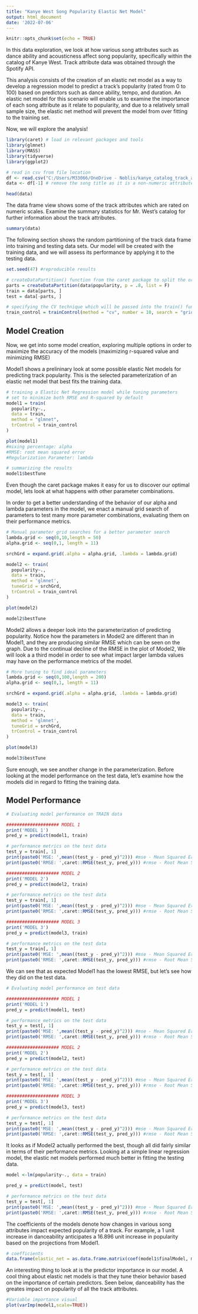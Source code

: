```yaml
---
title: "Kanye West Song Popularity Elastic Net Model"
output: html_document
date: '2022-07-06'
---
```


```r
knitr::opts_chunk$set(echo = TRUE)
```

In this data exploration, we look at how various song attributes such as dance ability and acousticness affect song popularity, specifically within the catalog of Kanye West. Track attribute data was obtained through the Spotify API.

This analysis consists of the creation of an elastic net model as a way to develop a regression model to predict a track's popularity (rated from 0 to 100) based on predictors such as dance ability, tempo, and duration. An elastic net model for this scenario will enable us to examine the importance of each song attribute as it relate to popularity, and due to a relatively small sample size, the elastic net method will prevent the model from over fitting to the training set.

Now, we will explore the analysis!

```r
library(caret) # load in relevant packages and tools
library(glmnet)
library(MASS)
library(tidyverse)
library(ggplot2)

# read in csv from file location
df <- read.csv("C:/Users/M33066/OneDrive - Noblis/kanye_catalog_track_attributes.csv")
data <- df[-1] # remove the song title as it is a non-numeric attribute that cannot be used in the modeling

head(data)
```

The data frame view shows some of the track attributes which are rated on numeric scales. Examine the summary statistics for Mr. West's catalog for further information about the track attributes.

```r
summary(data)
```

The following section shows the random partitioning of the track data frame into training and testing data sets. Our model will be created with the training data, and we will assess its performance by applying it to the testing data.

```r
set.seed(47) #reproducible results

# createDataPartition() function from the caret package to split the original data set into a training and testing set and split data into training (80%) and testing set (20%)
parts = createDataPartition(data$popularity, p = .8, list = F)
train = data[parts, ]
test = data[-parts, ]

# specifying the CV technique which will be passed into the train() function later and number parameter is the "k" in K-fold cross validation
train_control = trainControl(method = "cv", number = 10, search = "grid")
```


## Model Creation

Now, we get into some model creation, exploring multiple options in order to maximize the accuracy of the models (maximizing r-squared value and minimizing RMSE)

Model1 shows a prelininary look at some possible elastic Net models for predicting track popularity. This is the selected parameterization of an elastic net model that best fits the training data.

```r
# training a Elastic Net Regression model while tuning parameters
# set to minimize both RMSE and R-squared by default
model1 = train(
  popularity~., 
  data = train, 
  method = "glmnet", 
  trControl = train_control
)

plot(model1)
#mixing percentage: alpha
#RMSE: root mean squared error
#Regularization Parameter: lambda

# summarizing the results
model1$bestTune
```

Even though the caret package makes it easy for us to discover our optimal model, lets look at what happens with other parameter combinations.

In order to get a better understanding of the behavior of our alpha and lambda parameters in the model, we enact a manual grid search of parameters to test many more parameter combinations, evaluating them on their performance metrics.

```r
# Manual parameter grid searches for a better parameter search
lambda.grid <- seq(0,10,length = 50)
alpha.grid <- seq(0,1, length = 11)

srchGrd = expand.grid(.alpha = alpha.grid, .lambda = lambda.grid)

model2 <- train(
  popularity~.,
  data = train,
  method = 'glmnet',
  tuneGrid = srchGrd,
  trControl = train_control
)

plot(model2)

model2$bestTune
```

Model2 allows a deeper look into the parameterization of predicting popularity. Notice how the parameters in Model2 are different than in Model1, and they are producing similar RMSE which can be seen on the graph. Due to the continual decline of the RMSE in the plot of Model2, We will look a a third model in order to see what impact larger lambda values may have on the performance metrics of the model.

```r
# More tuning to find ideal parameters
lambda.grid <- seq(0,100,length = 200)
alpha.grid <- seq(0,1, length = 11)

srchGrd = expand.grid(.alpha = alpha.grid, .lambda = lambda.grid)

model3 <- train(
  popularity~.,
  data = train,
  method = 'glmnet',
  tuneGrid = srchGrd,
  trControl = train_control
)

plot(model3)

model3$bestTune
```

Sure enough, we see another change in the parameterization. Before looking at the model performance on the test data, let's examine how the models did in regard to fitting the training data.

## Model Performance

```r
# Evaluating model performance on TRAIN data

#################### MODEL 1
print('MODEL 1')
pred_y = predict(model1, train)

# performance metrics on the test data
test_y = train[, 1]
print(paste0('MSE: ',mean((test_y - pred_y)^2))) #mse - Mean Squared Error
print(paste0('RMSE: ',caret::RMSE(test_y, pred_y))) #rmse - Root Mean Squared Error

#################### MODEL 2
print('MODEL 2')
pred_y = predict(model2, train)

# performance metrics on the test data
test_y = train[, 1]
print(paste0('MSE: ',mean((test_y - pred_y)^2))) #mse - Mean Squared Error
print(paste0('RMSE: ',caret::RMSE(test_y, pred_y))) #rmse - Root Mean Squared Error

#################### MODEL 3
print('MODEL 3')
pred_y = predict(model3, train)

# performance metrics on the test data
test_y = train[, 1]
print(paste0('MSE: ',mean((test_y - pred_y)^2))) #mse - Mean Squared Error
print(paste0('RMSE: ',caret::RMSE(test_y, pred_y))) #rmse - Root Mean Squared Error
```

We can see that as expected Model1 has the lowest RMSE, but let's see how they did on the test data.

```r
# Evaluating model performance on test data

#################### MODEL 1
print('MODEL 1')
pred_y = predict(model1, test)

# performance metrics on the test data
test_y = test[, 1]
print(paste0('MSE: ',mean((test_y - pred_y)^2))) #mse - Mean Squared Error
print(paste0('RMSE: ',caret::RMSE(test_y, pred_y))) #rmse - Root Mean Squared Error

#################### MODEL 2
print('MODEL 2')
pred_y = predict(model2, test)

# performance metrics on the test data
test_y = test[, 1]
print(paste0('MSE: ',mean((test_y - pred_y)^2))) #mse - Mean Squared Error
print(paste0('RMSE: ',caret::RMSE(test_y, pred_y))) #rmse - Root Mean Squared Error

#################### MODEL 3
print('MODEL 3')
pred_y = predict(model3, test)

# performance metrics on the test data
test_y = test[, 1]
print(paste0('MSE: ',mean((test_y - pred_y)^2))) #mse - Mean Squared Error
print(paste0('RMSE: ',caret::RMSE(test_y, pred_y))) #rmse - Root Mean Squared Error
```

It looks as if Model2 actually performed the best, though all did fairly similar in terms of their performance metrics. Looking at a simple linear regression model, the elastic net models performed much better in fitting the testing data.


```r
model <-lm(popularity~., data = train)

pred_y = predict(model, test)

# performance metrics on the test data
test_y = test[, 1]
print(paste0('MSE: ',mean((test_y - pred_y)^2))) #mse - Mean Squared Error
print(paste0('RMSE: ',caret::RMSE(test_y, pred_y))) #rmse - Root Mean Squared Error
```

The coefficients of the models denote how changes in various song attributes impact expected popularity of a track. For example, a 1 unit increase in danceability anticipates a 16.896 unit increase in popularity based on the projections from Model1.

```r
# coefficients
data.frame(elastic_net = as.data.frame.matrix(coef(model1$finalModel, model1$finalModel$lambdaOpt)))
```

An interesting thing to look at is the predictor importance in our model. A cool thing about elastic net models is that they tune theior behavior based on the importance of certain predictors. Seen below, danceability has the greates impact on popularity of all the track attributes.

```r
#Variable importance visual
plot(varImp(model1,scale=TRUE))
```



